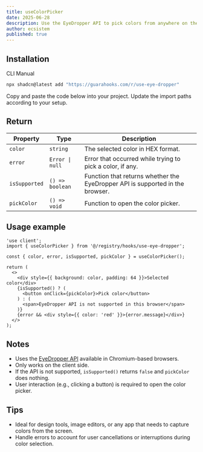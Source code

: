 ```yaml
---
title: useColorPicker
date: 2025-06-28
description: Use the EyeDropper API to pick colors from anywhere on the screen.
author: ecsistem
published: true
---
```


<HookPreview name="use-eye-dropper-demo" />

## Installation

<Tabs defaultValue="cli">
  <TabsList>
    <TabsTrigger value="cli">CLI</TabsTrigger>
    <TabsTrigger value="manual">Manual</TabsTrigger>
  </TabsList>
  <TabsContent value="cli">

```bash
npx shadcn@latest add "https://guarahooks.com/r/use-eye-dropper"
```

  </TabsContent>
  <TabsContent value="manual">

<Steps>
  <Step>Copy and paste the code below into your project.</Step>
  <HookSource name="use-eye-dropper" />
  <Step>Update the import paths according to your setup.</Step>
</Steps>

  </TabsContent>
</Tabs>

## Return

| Property      | Type            | Description                                                                   |
| ------------- | --------------- | ----------------------------------------------------------------------------- |
| `color`       | `string`        | The selected color in HEX format.                                             |
| `error`       | `Error \| null` | Error that occurred while trying to pick a color, if any.                     |
| `isSupported` | `() => boolean` | Function that returns whether the EyeDropper API is supported in the browser. |
| `pickColor`   | `() => void`    | Function to open the color picker.                                            |

## Usage example

```tsx
'use client';
import { useColorPicker } from '@/registry/hooks/use-eye-dropper';

const { color, error, isSupported, pickColor } = useColorPicker();

return (
  <>
    <div style={{ background: color, padding: 64 }}>Selected color</div>
    {isSupported() ? (
      <button onClick={pickColor}>Pick color</button>
    ) : (
      <span>EyeDropper API is not supported in this browser</span>
    )}
    {error && <div style={{ color: 'red' }}>{error.message}</div>}
  </>
);
```

## Notes

- Uses the [EyeDropper API](https://developer.mozilla.org/en-US/docs/Web/API/EyeDropper) available in Chromium-based browsers.
- Only works on the client side.
- If the API is not supported, `isSupported()` returns `false` and `pickColor` does nothing.
- User interaction (e.g., clicking a button) is required to open the color picker.

## Tips

- Ideal for design tools, image editors, or any app that needs to capture colors from the screen.
- Handle errors to account for user cancellations or interruptions during color selection.
